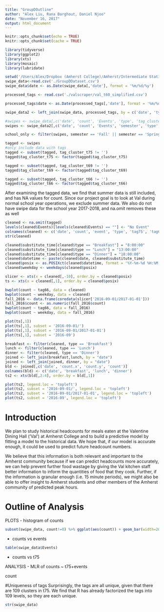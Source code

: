 ```yaml
---
title: "GroupDOutline"
author: "Alex Liu, Rana Barghout, Daniel Njoo"
date: "November 16, 2017"
output: html_document
---
```


```r
knitr::opts_chunk$set(echo = TRUE)
knitr::opts_chunk$set(cache = TRUE)
```


```r
library(tidyverse)
library(ggplot2)
library(xts)
library(mosaic)
library(lubridate)
```

```r
setwd('/Users/Alex/Dropbox (Amherst College)/Amherst/Intermediate Statistics 230/val_project/')
swipe_data<-read.csv('./GroupDDataset.csv')
swipe_data$date <- as.Date(swipe_data[,'date'], format = '%m/%d/%y')

processed_tags <- read.csv('./valscraper/val_t60_simplified.csv')

processed_tags$date <- as.Date(processed_tags[,'date'], format = '%m/%d/%y')

swipe_data2 <- left_join(swipe_data, processed_tags, by = c('date', 'type'))
```

```r
#swipes <- swipe_data[,c('date', 'count', 'Events', 'type', 'tag_cluster_t75')]
swipes <- swipe_data2[,c('date', 'count', 'Events', 'semester', 'type', 'tag_cluster_t75', 'tag_cluster_t69', 'tag_cluster_t66')]

school_only <- filter(swipes, semester == 'Fall' || semester == 'Spring')

tagged <- swipes
#only include data with tags
tagged <- subset(tagged, tag_cluster_t75 != '')
tagged$tag_cluster_t75 <- factor(tagged$tag_cluster_t75)

tagged <- subset(tagged, tag_cluster_t69 != '')
tagged$tag_cluster_t69 <- factor(tagged$tag_cluster_t69)

tagged <- subset(tagged, tag_cluster_t66 != '')
tagged$tag_cluster_t66 <- factor(tagged$tag_cluster_t66)
```
After examining the tagged data, we find that summer data is still included, and has NA values for count. Since our project goal is to look at Val during normal school year operations, we exclude summer data. We also do not have swipe data for the school year 2017-2018, and na.omit removes these as well

```r
cleaned <- na.omit(tagged)
levels(cleaned$Events)[levels(cleaned$Events) == ""] <- "No Event"
colnames(cleaned) <- c('date', 'count', 'event', 'type', 'tag75', 'tag69', 'tag66')
str(cleaned)
```


```r
cleaned$substitute_time[cleaned$type == "Breakfast"] = "8:00:00"
cleaned$substitute_time[cleaned$type == "Lunch"] = "13:00:00"
cleaned$substitute_time[cleaned$type == "Dinner"] = "18:00:00"
cleaned$datetime <- paste(cleaned$date, cleaned$substitute_time)
cleaned$posix <- as.POSIXct(cleaned$datetime, format = '%Y-%m-%d %H:%M:%S')
cleaned$weekday <- weekdays(cleaned$posix)
```

```r
slicer <- xts(x = cleaned[,-10], order.by = cleaned$posix)
ts <- xts(x = cleaned[,1], order.by = cleaned$posix)
```

```r
bwplot(count ~ tag66, data = cleaned)
bwplot(count ~ weekday, data = cleaned)
fall_2016 <- data.frame(coredata(slicer['2016-09-01/2017-01-01']))
fall_2016$count <- as.numeric(fall_2016$count)
bwplot(count ~ tag66, data = fall_2016)
bwplot(count ~ weekday, data = fall_2016)
```




```r
plot(ts[,1])
plot(ts[,1], subset = '2016-09-01/')
plot(ts[,1], subset = '2016-09-01/2017-01-01')
plot(ts[,1], subset = '2016-09')
```

```r
breakfast <- filter(cleaned, type == 'Breakfast')
lunch <- filter(cleaned, type == 'Lunch')
dinner <- filter(cleaned, type == 'Dinner')
joined <- left_join(breakfast,lunch, by = "date")
joined <- left_join(joined, dinner, by = "date")
bld <- joined[,c('date', 'count.x', 'count.y', 'count')]
colnames(bld) <- c('date', 'breakfast', 'lunch', 'dinner')
ts2 <- xts(bld[,2:4], order.by = bld[,1])
```

```r
plot(ts2, legend.loc = 'topleft')
plot(ts2, subset = '2016-09-01/', legend.loc = 'topleft')
plot(ts2, subset = '2016-09-01/2017-01-01', legend.loc = 'topleft')
plot(ts2, subset = '2016-09', legend.loc = 'topleft')
```

# Introduction
We plan to study historical headcounts for meals eaten at the Valentine Dining Hall (‘Val’) at Amherst College and to build a predictive model by fitting a model to the historical data. We hope that, if our model is accurate enough, it could be used to predict future headcount numbers. 

We believe that this information is both relevant and important to the Amherst community because if we can predict headcounts more accurately, we can help prevent further food wastage by giving the Val kitchen staff better information to inform the quantities of food that they cook. Further, if the information is granular enough (i.e. 15 minute periods), we might also be able to offer insight to Amherst students and other members of the Amherst community of predicted peak hours.

# Outline of Analysis
PLOTS
- histogram of counts

```r
subset(swipe_data, count!=0) %>% ggplot(aes(count)) + geom_bar(width=20)
```


- counts vs events

```r

table(swipe_data$Events)
```


- counts vs t75

ANALYSIS
- MLR of counts ~ t75+events

count


#Uniqueness of tags
Surprisingly, the tags are all unique, given that there are 109 clusters in t75. We find that R has already factorized the tags into 109 levels, so they are each unique.
```r
str(swipe_data)
```



